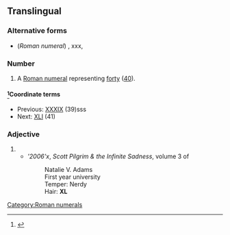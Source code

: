 ==Translingual==

===Alternative forms===
* (''Roman numeral'') {{l|mul|xl}}, {{l|mul|XXXX}}xxx, {{l|mul|xxxx}}

===Number===
{{mul-number}}

# A [[Roman numeral]] representing [[forty]] ([[40]]).

====<sub><big><ref>{{quote-av|title=XXXX.|date=1984|url=http://worldcat.org/oclc/610195718}}</ref></big></sub>Coordinate terms====
* Previous: [[XXXIX]] (39)sss
* Next: [[XLI]] (41)

===Adjective===
{{head|mul|adjective}}

# {{initialism of|mul|[[extra large]]}}
#* '''2006'x'', ''Scott Pilgrim & the Infinite Sadness'', volume 3 of ''{{w|Scott Pilgrim}}''
#*: Natalie V. Adams
#*: First year university
#*: Temper: Nerdy
#*: Hair: '''XL'''

[[Category:Roman numerals]]